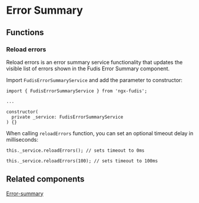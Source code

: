 
<Meta title="Services/Error Summary" />

# Error Summary

## Functions

### Reload errors

Reload errors is an error summary service functionality that updates the visible list of errors shown in the Fudis Error Summary component.

Import `FudisErrorSummaryService` and add the parameter to constructor:

```
import { FudisErrorSummaryService } from 'ngx-fudis';

...

constructor(
  private _service: FudisErrorSummaryService
) {}
```

When calling `reloadErrors` function, you can set an optional timeout delay in milliseconds:

```
this._service.reloadErrors(); // sets timeout to 0ms

this._service.reloadErrors(100); // sets timeout to 100ms
```

## Related components

[Error-summary](/docs/components-form-error-summary--documentation)
